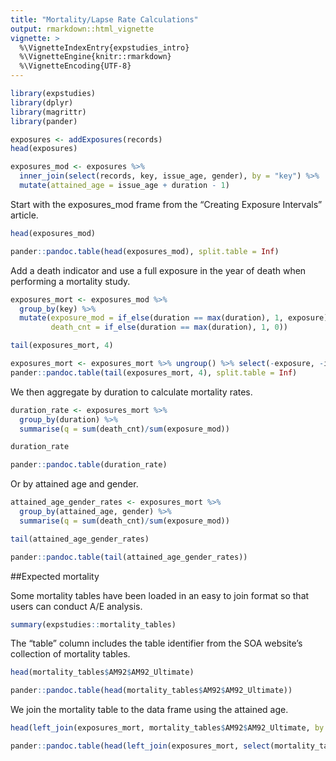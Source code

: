 ```yaml
---
title: "Mortality/Lapse Rate Calculations"
output: rmarkdown::html_vignette
vignette: >
  %\VignetteIndexEntry{expstudies_intro}
  %\VignetteEngine{knitr::rmarkdown}
  %\VignetteEncoding{UTF-8}
---
```


```r
library(expstudies)
library(dplyr)
library(magrittr)
library(pander)

exposures <- addExposures(records)
head(exposures)

exposures_mod <- exposures %>% 
  inner_join(select(records, key, issue_age, gender), by = "key") %>%
  mutate(attained_age = issue_age + duration - 1)
```
Start with the exposures_mod frame from the "Creating Exposure Intervals" article.
```r
head(exposures_mod)
```
```r
pander::pandoc.table(head(exposures_mod), split.table = Inf)
```

Add a death indicator and use a full exposure in the year of death when performing a mortality study.
```r
exposures_mort <- exposures_mod %>% 
  group_by(key) %>% 
  mutate(exposure_mod = if_else(duration == max(duration), 1, exposure), 
         death_cnt = if_else(duration == max(duration), 1, 0)) 

tail(exposures_mort, 4)
```
```r
exposures_mort <- exposures_mort %>% ungroup() %>% select(-exposure, -issue_age)
pander::pandoc.table(tail(exposures_mort, 4), split.table = Inf)
```
We then aggregate by duration to calculate mortality rates.
```r
duration_rate <- exposures_mort %>% 
  group_by(duration) %>% 
  summarise(q = sum(death_cnt)/sum(exposure_mod))

duration_rate
```
```r
pander::pandoc.table(duration_rate)
```
Or by attained age and gender.
```r
attained_age_gender_rates <- exposures_mort %>% 
  group_by(attained_age, gender) %>% 
  summarise(q = sum(death_cnt)/sum(exposure_mod))

tail(attained_age_gender_rates)
```
```r
pander::pandoc.table(tail(attained_age_gender_rates))
```

##Expected mortality

Some mortality tables have been loaded in an easy to join format so that users can conduct A/E analysis.
```r
summary(expstudies::mortality_tables)
```
The "table" column includes the table identifier from the SOA website's collection of mortality tables.
```r
head(mortality_tables$AM92$AM92_Ultimate)
```
```r
pander::pandoc.table(head(mortality_tables$AM92$AM92_Ultimate))
```
We join the mortality table to the data frame using the attained age.
```r
head(left_join(exposures_mort, mortality_tables$AM92$AM92_Ultimate, by = "attained_age"))
```
```r
pander::pandoc.table(head(left_join(exposures_mort, select(mortality_tables$AM92$AM92_Ultimate, -table), by = "attained_age")), split.table = Inf)
```
